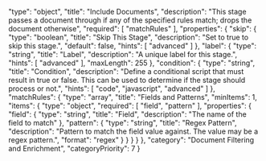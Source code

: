   "type": "object",
  "title": "Include Documents",
  "description": "This stage passes a document through if any of the specified rules match; drops the document otherwise",
  "required": [
    "matchRules"
  ],
  "properties": {
    "skip": {
      "type": "boolean",
      "title": "Skip This Stage",
      "description": "Set to true to skip this stage.",
      "default": false,
      "hints": [
        "advanced"
      ]
    },
    "label": {
      "type": "string",
      "title": "Label",
      "description": "A unique label for this stage.",
      "hints": [
        "advanced"
      ],
      "maxLength": 255
    },
    "condition": {
      "type": "string",
      "title": "Condition",
      "description": "Define a conditional script that must result in true or false. This can be used to determine if the stage should process or not.",
      "hints": [
        "code",
        "javascript",
        "advanced"
      ]
    },
    "matchRules": {
      "type": "array",
      "title": "Fields and Patterns",
      "minItems": 1,
      "items": {
        "type": "object",
        "required": [
          "field",
          "pattern"
        ],
        "properties": {
          "field": {
            "type": "string",
            "title": "Field",
            "description": "The name of the field to match"
          },
          "pattern": {
            "type": "string",
            "title": "Regex Pattern",
            "description": "Pattern to match the field value against. The value may be a regex pattern.",
            "format": "regex"
          }
        }
      }
    }
  },
  "category": "Document Filtering and Enrichment",
  "categoryPriority": 7
}
